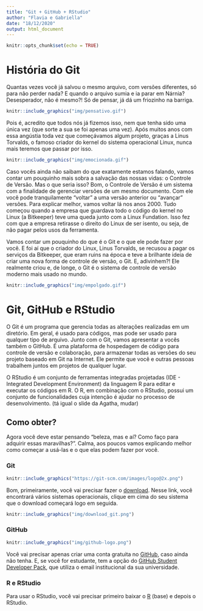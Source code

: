 ```yaml
---
title: "Git + GitHub + RStudio"
author: "Flavia e Gabriella"
date: "18/12/2020"
output: html_document
---
```


```r
knitr::opts_chunk$set(echo = TRUE)
```

# História do Git

Quantas vezes você já salvou o mesmo arquivo, com versões diferentes, só para não perder nada? E quando o arquivo sumia e ia parar em Nárnia? Desesperador, não é mesmo?! Só de pensar, já dá um friozinho na barriga.

```r
knitr::include_graphics("img/pensativo.gif")
```

Pois é, acredito que todos nós já fizemos isso, nem que tenha sido uma única vez (que sorte a sua se foi apenas uma vez). Após muitos anos com essa angústia toda vez que começávamos algum projeto, graças a Linus Torvalds, o famoso criador do kernel do sistema operacional Linux, nunca mais teremos que passar por isso.

```r
knitr::include_graphics("img/emocionada.gif")
```

Caso vocês ainda não saibam do que exatamente estamos falando, vamos contar um pouquinho mais sobra a salvação das nossas vidas: o Controle de Versão. Mas o que seria isso? Bom, o Controle de Versão é um sistema com a finalidade de gerenciar versões de um mesmo documento. Com ele você pode tranquilamente "voltar" a uma versão anterior ou "avançar" versões. Para explicar melhor, vamos voltar lá nos anos 2000. Tudo começou quando a empresa que guardava todo o código do kernel no Linux (a Bitkeeper) teve uma queda junto com a Linux Fundation. Isso fez com que a empresa retirasse o direito do Linux de ser isento, ou seja, de não pagar pelos usos da ferramenta. 

Vamos contar um pouquinho do que é o Git e o que ele pode fazer por você. E foi aí que o criador do Linux, Linus Torvalds, se recusou a pagar os serviços da Bitkeeper, que eram ruins na época e teve a brilhante ideia de criar uma nova forma de controle de versão, o Git. E, adivinhem?! Ele realmente criou e, de longe, o Git é o sistema de controle de versão moderno mais usado no mundo.

```r
knitr::include_graphics("img/empolgado.gif")
```

# Git, GitHub e RStudio

O Git é um programa que gerencia todas as alterações realizadas em um diretório. Em geral, é usado para códigos, mas pode ser usado para qualquer tipo de arquivo. Junto com o Git, vamos apresentar a vocês também o GitHub. É uma plataforma de hospedagem de código para controle de versão e colaboração, para armazenar todas as versões do seu projeto baseado em Git na Internet. Ele permite que você e outras pessoas trabalhem juntos em projetos de qualquer lugar.

O RStudio é um conjunto de ferramentas integradas projetadas (IDE - Integrated Development Environment) da linguagem R para editar e executar os códigos em R. O R, em combinação com o RStudio, possui um conjunto de funcionalidades cuja intenção é ajudar no processo de desenvolvimento. (tá igual o slide da Agatha, mudar)

## Como obter?

Agora você deve estar pensando "beleza, mas e aí? Como faço para adquirir essas maravilhas?". Calma, aos poucos vamos explicando melhor como começar a usá-las e o que elas podem fazer por você. 

### Git

```r
knitr::include_graphics("https://git-scm.com/images/logo@2x.png")
```

Bom, primeiramente, você vai precisar fazer o [download](https://git-scm.com/downloads). Nesse link, você encontrará vários sistemas operacionais, clique em cima do seu sistema que o download começará logo em seguida. 

```r
knitr::include_graphics("img/download_git.png")
```

### GitHub

```r
knitr::include_graphics("img/github-logo.png")
```

Você vai precisar apenas criar uma conta gratuita no [GitHub](https://github.com/), caso ainda não tenha. E, se você for estudante, tem a opção do [GitHub Student Developer Pack](https://education.github.com/pack), que utiliza o email institucional da sua universidade.

### R e RStudio

Para usar o RStudio, você vai precisar primeiro baixar o [R](https://cran.r-project.org/) (base) e depois o RStudio.
